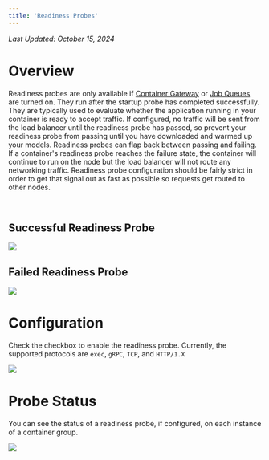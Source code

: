 ```yaml
---
title: 'Readiness Probes'
---
```


_Last Updated: October 15, 2024_

# Overview

Readiness probes are only available if [Container Gateway](/products/sce/networking) or
[Job Queues](/products/sce/job-queues/job-queues) are turned on. They run after the startup probe has completed
successfully. They are typically used to evaluate whether the application running in your container is ready to accept
traffic. If configured, no traffic will be sent from the load balancer until the readiness probe has passed, so prevent
your readiness probe from passing until you have downloaded and warmed up your models. Readiness probes can flap back
between passing and failing. If a container's readiness probe reaches the failure state, the container will continue to
run on the node but the load balancer will not route any networking traffic. Readiness probe configuration should be
fairly strict in order to get that signal out as fast as possible so requests get routed to other nodes.

<br />

## Successful Readiness Probe

<img src="/products/sce/container-groups/health-probes/images/readiness-success.png" />

<br />

## Failed Readiness Probe

<img src="/products/sce/container-groups/health-probes/images/readiness-failure.png" />

<br />

# Configuration

Check the checkbox to enable the readiness probe. Currently, the supported protocols are `exec`, `gRPC`, `TCP`, and
`HTTP/1.X`

<img src="/container-engine/images/readiness-tcp-config.png" />

<br />

# Probe Status

You can see the status of a readiness probe, if configured, on each instance of a container group.

<img src="/container-engine/images/portal-view-readiness.probe.png" />
